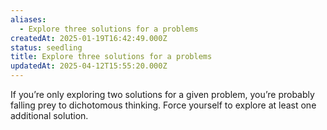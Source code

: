 ```yaml
---
aliases:
  - Explore three solutions for a problems
createdAt: 2025-01-19T16:42:49.000Z
status: seedling
title: Explore three solutions for a problems
updatedAt: 2025-04-12T15:55:20.000Z
---
```

If you’re only exploring two solutions for a given problem, you’re probably falling prey to dichotomous thinking. Force yourself to explore at least one additional solution.

